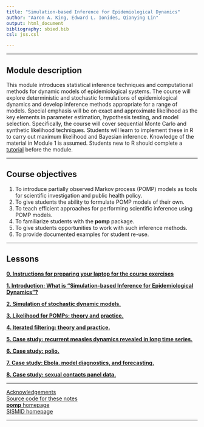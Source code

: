 ```yaml
---
title: "Simulation-based Inference for Epidemiological Dynamics"
author: "Aaron A. King, Edward L. Ionides, Qianying Lin"
output: html_document
bibliography: sbied.bib
csl: jss.csl

---
```


----------------------

## Module description

This module introduces statistical inference techniques and computational methods for dynamic models of epidemiological systems.
The course will explore deterministic and stochastic formulations of epidemiological dynamics and develop inference methods appropriate for a range of models.
Special emphasis will be on exact and approximate likelihood as the key elements in parameter estimation, hypothesis testing, and model selection. Specifically, the course will cover sequential Monte Carlo and synthetic likelihood techniques.
Students will learn to implement these in R to carry out maximum likelihood and Bayesian inference. Knowledge of the material in Module 1 is assumed.
Students new to R should complete a [tutorial](https://kingaa.github.io/R_Tutorial/) before the module.

----------------------

## Course objectives

1. To introduce partially observed Markov process (POMP) models as tools for scientific investigation and public health policy.
1. To give students the ability to formulate POMP models of their own.
1. To teach efficient approaches for performing scientific inference using POMP models.
1. To familiarize students with the **pomp** package.
1. To give students opportunities to work with such inference methods.
1. To provide documented examples for student re-use.

----------------------

## Lessons

[**0. Instructions for preparing your laptop for the course exercises**](./prep/)

[**1. Introduction: What is "Simulation-based Inference for Epidemiological Dynamics"?**](./intro/)

[**2. Simulation of stochastic dynamic models.**](./stochsim/)

[**3. Likelihood for POMPs: theory and practice.**](./pfilter/)

[**4. Iterated filtering: theory and practice.**](./mif/)

[**5. Case study: recurrent measles dynamics revealed in long time series.**](./measles/)

[**6. Case study: polio.**](./polio/)

[**7. Case study: Ebola, model diagnostics, and forecasting.**](./ebola/)

[**8. Case study: sexual contacts panel data.**](./contacts/)

------------------------------------

[Acknowledgements](./acknowledge.html)  
[Source code for these notes](https://github.com/kingaa/sbied/)  
[**pomp** homepage](https://kingaa.github.io/pomp/)  
[SISMID homepage](https://www.biostat.washington.edu/suminst/sismid/)  

----------------------
